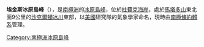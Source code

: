 {{coord|85|7|S|175|51|W|source:GNIS|display=title}}

'''埃金斯冰原島峰'''（{{lang-en|Eckins Nunatak}}），是[[南極洲|南極洲]]的[[冰原島峰|冰原島峰]]，位於[[杜費克海岸|杜費克海岸]]，處於[[馬塔多山|馬塔多山]]東北面9公里的[[沙克爾頓冰川|沙克爾頓冰川]]東部，以[[美國|美國]]研究隊的氣象學家命名，現時由[[南極條約體系|南極條約體系]]管理。

{{DEFAULTSORT:Eckins Nunatak}}
[[Category:南極洲冰原島峰|Category:南極洲冰原島峰]]


{{DufekCoast-geo-stub}}